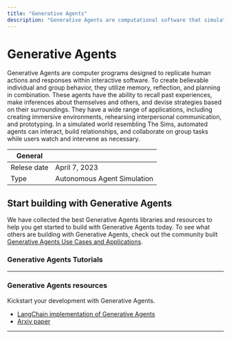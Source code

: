 ```yaml
---
title: "Generative Agents"
description: "Generative Agents are computational software that simulate human behavior in interactive applications."
---
```


# Generative Agents
Generative Agents are computer programs designed to replicate human actions and responses within interactive software. To create believable individual and group behavior, they utilize memory, reflection, and planning in combination. These agents have the ability to recall past experiences, make inferences about themselves and others, and devise strategies based on their surroundings. They have a wide range of applications, including creating immersive environments, rehearsing interpersonal communication, and prototyping. In a simulated world resembling The Sims, automated agents can interact, build relationships, and collaborate on group tasks while users watch and intervene as necessary.

| General  |  |
| --- | --- |
| Relese date |  April 7, 2023 |
| Type | Autonomous Agent Simulation |

## Start building with Generative Agents
We have collected the best Generative Agents libraries and resources to help you get started to build with Generative Agents today. To see what others are building with Generative Agents, check out the community built [Generative Agents Use Cases and Applications](/apps/tech/generative-agents).

### Generative Agents Tutorials
<TechTutorials/>

---

### Generative Agents resources
Kickstart your development with Generative Agents.

* [LangChain implementation of Generative Agents](https://python.langchain.com/en/latest/use_cases/agent_simulations/characters.html)
* [Arxiv paper](https://arxiv.org/abs/2304.03442)

---
